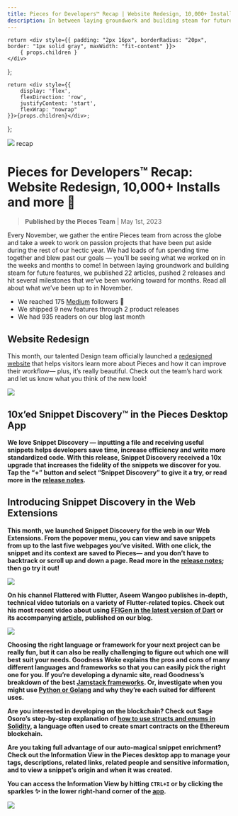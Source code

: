 ```yaml
---
title: Pieces for Developers™ Recap | Website Redesign, 10,000+ Installs and more 👀
description: In between laying groundwork and building steam for future features, we published 22 articles, pushed 2 releases and hit several milestones that we’ve been working toward for months. Read all about what we’ve been up to in November.
---
```


<link rel="canonical" href="https://code.pieces.app/updates/pieces-for-developers-recap-website-redesign-10000-installs-and-more" />

    return <div style={{ padding: "2px 16px", borderRadius: "20px", border: "1px solid gray", maxWidth: "fit-content" }}>
        { props.children }
    </div>
};

    return <div style={{
        display: 'flex',
        flexDirection: 'row',
        justifyContent: 'start',
        flexWrap: "nowrap"
    }}>{props.children}</div>;
};

![](https://uploads-ssl.webflow.com/6143afec68f555387049efb3/63d139f65e242e8004465143_NovRecap_8f6a719e24d00080ea099057274cd60f_2000.png)
<Tag>recap</Tag>

# Pieces for Developers™ Recap: Website Redesign, 10,000+ Installs and more 👀
> **Published by the Pieces Team** | May 1st, 2023

Every November, we gather the entire Pieces team from across the globe and take a week to work on passion projects that have been put aside during the rest of our hectic year. We had loads of fun spending time together and blew past our goals — you’ll be seeing what we worked on in the weeks and months to come!
In between laying groundwork and building steam for future features, we published 22 articles, pushed 2 releases and hit several milestones that we’ve been working toward for months. Read all about what we’ve been up to in November.

- We reached 175 <a href="https://pieces.medium.com/" target="_blank" rel="noopener noreferrer">Medium</a> followers 📰
- We shipped 9 new features through 2 product releases
- We had 935 readers on our blog last month

## Website Redesign

This month, our talented Design team officially launched a <a href="https://code.pieces.app/" target="_blank" rel="noopener noreferrer">redesigned website</a> that helps visitors learn more about Pieces and how it can improve their workflow— plus, it’s really beautiful. Check out the team’s hard work and let us know what you think of the new look!

![](https://uploads-ssl.webflow.com/6143afec68f555387049efb3/638e63498eeabbca26e86f74_ezgif_com-gif-maker_64f4e188f8e85738ffb69babba551744.gif)

## 10x’ed Snippet Discovery</strong>™<strong> in the Pieces Desktop App

We love Snippet Discovery — inputting a file and receiving useful snippets helps developers save time, increase efficiency and write more standardized code. With this release, Snippet Discovery received a 10x upgrade that increases the fidelity of the snippets we discover for you. Tap the “+” button and select “Snippet Discovery” to give it a try, or read more in the <a href="https://code.pieces.app/updates/pieces-desktop-app-194-pieces-os-300-10xd-snippet-discovery-ui-improvements-and-more" target="_blank" rel="noopener noreferrer">release notes</a>.

## Introducing Snippet Discovery in the Web Extensions

This month, we launched Snippet Discovery for the web in our Web Extensions. From the popover menu, you can view and save snippets from up to the last five webpages you’ve visited. With one click, the snippet and its context are saved to Pieces— and you don’t have to backtrack or scroll up and down a page. Read more in the <a href="https://code.pieces.app/updates/pieces-chrome-extension-250-biggest-update-of-2022-you-dont-want-to-miss-this" target="_blank" rel="noopener noreferrer">release notes</a>; then go try it out!

![](https://uploads-ssl.webflow.com/6143afec68f555387049efb3/638e63498eeabb1c3ae86f7a_Untitled_d0bf34104ed1b22d0b72ec5095408d35_800.png)

On his channel Flattered with Flutter, Aseem Wangoo publishes in-depth, technical video tutorials on a variety of Flutter-related topics. Check out his most recent video about using <a href="https://www.youtube.com/watch?v=VIbBuPl5oxA&t=1s" target="_blank" rel="noopener noreferrer">FFIGen in the latest version of Dart</a> or its accompanying <a href="https://code.pieces.app/blog/using-ffigen-in-dart-218" target="_blank" rel="noopener noreferrer">article</a>, published on our blog.

![](https://uploads-ssl.webflow.com/6143afec68f555387049efb3/638e63498eeabbc3dde86f73_image191_9e535c6270bb229e099871a76af07b83_800.png)

Choosing the right language or framework for your next project can be really fun, but it can also be really challenging to figure out which one will best suit your needs. Goodness Woke explains the pros and cons of many different languages and frameworks so that you can easily pick the right one for you. If you’re developing a dynamic site, read Goodness’s breakdown of the best <a href="https://code.pieces.app/blog/best-jamstack-frameworks-for-developing-static-and-dynamic-sites" target="_blank" rel="noopener noreferrer">Jamstack frameworks</a>. Or, investigate when you might use <a href="https://code.pieces.app/blog/python-vs-golang" target="_blank" rel="noopener noreferrer">Python or Golang</a> and why they’re each suited for different uses.

Are you interested in developing on the blockchain? Check out Sage Osoro’s step-by-step explanation of <a href="https://code.pieces.app/blog/understanding-structs-and-enums-in-solidity" target="_blank" rel="noopener noreferrer">how to use structs and enums in Solidity</a>, a language often used to create smart contracts on the Ethereum blockchain.

Are you taking full advantage of our auto-magical snippet enrichment? Check out the Information View in the Pieces desktop app to manage your tags, descriptions, related links, related people and sensitive information, and to view a snippet’s origin and when it was created.

You can access the Information View by hitting ```CTRL+I``` or by clicking the sparkles ✨ in the lower right-hand corner of the <a href="https://code.pieces.app/desktop/features" target="_blank" rel="noopener noreferrer">app</a>.

![](https://uploads-ssl.webflow.com/6143afec68f555387049efb3/638e63498eeabb22bfe86f7c_Group1489_b031c4ee2aada2b60e5a6d31e71eeb3d_800.png)
